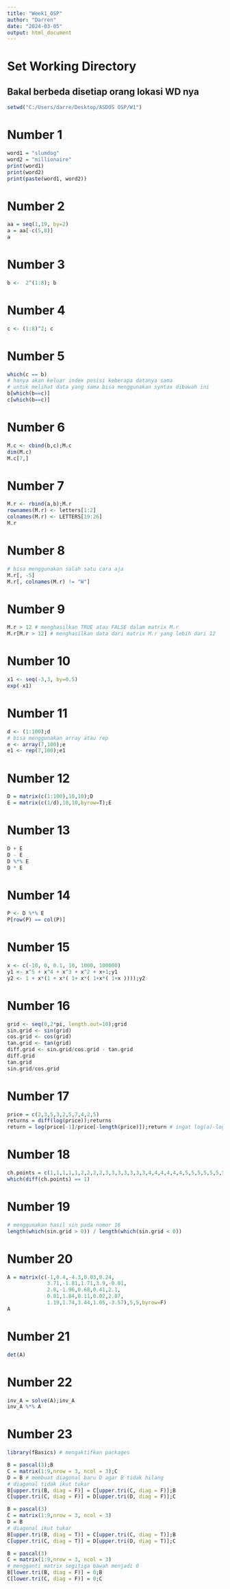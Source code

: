 ---
title: "Week1_OSP"
author: "Darren"
date: "2024-03-05"
output: html_document
---

# Set Working Directory
## Bakal berbeda disetiap orang lokasi WD nya
```{r}
setwd("C:/Users/darre/Desktop/ASDOS OSP/W1")
```

# Number 1
```{r}
word1 = "slumdog"
word2 = "millionaire"
print(word1)
print(word2)
print(paste(word1, word2))
```

# Number 2
```{r}
aa = seq(1,19, by=2)
a = aa[-c(5,8)]
a
```

# Number 3
```{r}
b <-  2^(1:8); b
```

# Number 4
```{r}
c <- (1:8)^2; c
```

# Number 5
```{r}
which(c == b) 
# hanya akan keluar index posisi keberapa datanya sama
# untuk melihat data yang sama bisa menggunakan syntax dibawah ini
b[which(b==c)]
c[which(b==c)]
```

# Number 6
```{r}
M.c <- cbind(b,c);M.c
dim(M.c)
M.c[7,]
```

# Number 7
```{r}
M.r <- rbind(a,b);M.r
rownames(M.r) <- letters[1:2]
colnames(M.r) <- LETTERS[19:26]
M.r
```

# Number 8
```{r}
# bisa menggunakan salah satu cara aja
M.r[, -5]
M.r[, colnames(M.r) != "W"]
```

# Number 9
```{r}
M.r > 12 # menghasilkan TRUE atau FALSE dalam matrix M.r
M.r[M.r > 12] # menghasilkan data dari matrix M.r yang lebih dari 12
```

# Number 10
```{r}
x1 <- seq(-3,3, by=0.5)
exp(-x1)
```

# Number 11
```{r}
d <- (1:100);d
# bisa menggunakan array atau rep
e <- array(7,100);e
e1 <- rep(7,100);e1
```

# Number 12
```{r}
D = matrix(c(1:100),10,10);D
E = matrix(c(1/d),10,10,byrow=T);E
```

# Number 13
```{r}
D + E
D - E
D %*% E
D * E
```

# Number 14
```{r}
P <- D %*% E
P[row(P) == col(P)]
```

# Number 15
```{r}
x <- c(-10, 0, 0.1, 10, 1000, 100000)
y1 <- x^5 + x^4 + x^3 + x^2 + x+1;y1
y2 <- 1 + x*(1 + x*( 1+ x*( 1+x*( 1+x ))));y2
```

# Number 16
```{r}
grid <- seq(0,2*pi, length.out=10);grid
sin.grid <- sin(grid)
cos.grid <- cos(grid)
tan.grid <- tan(grid)
diff.grid <- sin.grid/cos.grid - tan.grid
diff.grid
tan.grid
sin.grid/cos.grid
```

# Number 17
```{r}
price = c(2,3,5,3,2,5,7,4,2,5)
returns = diff(log(price));returns
return = log(price[-1]/price[-length(price)]);return # ingat log(a)-log(b) = log(a/b)
```

# Number 18
```{r}
ch.points = c(1,1,1,1,1,2,2,2,2,3,3,3,3,3,3,3,4,4,4,4,4,4,5,5,5,5,5,5,5,5,5,6,6,6,6,6)
which(diff(ch.points) == 1)
```

# Number 19
```{r}
# menggunakan hasil sin pada nomor 16
length(which(sin.grid > 0)) / length(which(sin.grid < 0))
```

# Number 20
```{r}
A = matrix(c(-1,0.4,-4.3,0.03,0.24,
             3.71,-1.81,1.71,3.9,-0.01,
             2.8,-1.96,0.68,0.41,2.1,
             0.01,1.84,0.11,0.02,2.87,
             1.19,1.74,3.44,1.05,-3.57),5,5,byrow=F)
A
```

# Number 21
```{r}
det(A)
```

# Number 22
```{r}
inv_A = solve(A);inv_A
inv_A %*% A
```

# Number 23
```{r}
library(fBasics) # mengaktifkan packages

B = pascal(3);B
C = matrix(1:9,nrow = 3, ncol = 3);C
D = B # membuat diagonal baru D agar B tidak hilang
# diagonal tidak ikut tukar
B[upper.tri(B, diag = F)] = C[upper.tri(C, diag = F)];B
C[upper.tri(C, diag = F)] = D[upper.tri(D, diag = F)];C
```

```{r}
B = pascal(3)
C = matrix(1:9,nrow = 3, ncol = 3)
D = B
# diagonal ikut tukar
B[upper.tri(B, diag = T)] = C[upper.tri(C, diag = T)];B
C[upper.tri(C, diag = T)] = D[upper.tri(D, diag = T)];C
```

```{r}
B = pascal(3)
C = matrix(1:9,nrow = 3, ncol = 3)
# mengganti matrix segitiga bawah menjadi 0
B[lower.tri(B, diag = F)] = 0;B
C[lower.tri(C, diag = F)] = 0;C
```

